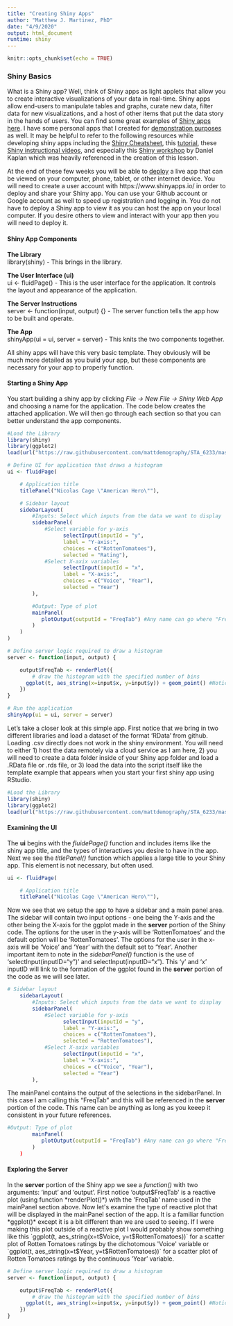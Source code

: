 ```yaml
---
title: "Creating Shiny Apps"
author: "Matthew J. Martinez, PhD"
date: "4/9/2020"
output: html_document
runtime: shiny
---
```


```r
knitr::opts_chunk$set(echo = TRUE)
```

### Shiny Basics

What is a Shiny app? Well, think of Shiny apps as light applets that allow you to create interactive visualizations of your data in real-time. Shiny apps allow end-users to manipulate tables and graphs, curate new data, filter data for new visualizations, and a host of other items that put the data story in the hands of users. You can find some great examples of [Shiny apps here](https://shiny.rstudio.com/gallery/). I have some personal apps that I created for [demonstration purposes](https://matthew-j-martinez.shinyapps.io/Organizations_Test_Data/) as well. It may be helpful to refer to the following resources while developing shiny apps including the [Shiny Cheatsheet](https://shiny.rstudio.com/images/shiny-cheatsheet.pdf), this [tutorial](https://shiny.rstudio.com/tutorial/), these [Shiny instructional videos](https://resources.rstudio.com/shiny-2), and especially this [Shiny workshop](https://github.com/mattdemography/shinymark) by Daniel Kaplan which was heavily referenced in the creation of this lesson.

At the end of these few weeks you will be able to [deploy](https://www.shinyapps.io/) a live app that can be viewed on your computer, phone, tablet, or other internet device. You will need to create a user account with https://www.shinyapps.io/ in order to deploy and share your Shiny app. You can use your Github account or Google account as well to speed up registration and logging in. You do not have to deploy a Shiny app to view it as you can host the app on your local computer. If you desire others to view and interact with your app then you will need to deploy it.  

#### **Shiny App Components**  
**The Library**  
library(shiny) - This brings in the library.

**The User Interface (ui)**  
ui <- fluidPage() - This is the user interface for the application. It controls the layout and appearance of the application.

**The Server Instructions**  
server <- function(input, output) {} - The server function tells the app how to be built and operate.

**The App**  
shinyApp(ui = ui, server = server) - This knits the two components together.

All shiny apps will have this very basic template. They obviously will be much more detailed as you build your app, but these components are necessary for your app to properly function.

#### **Starting a Shiny App**  
You start building a shiny app by clicking *File -> New File -> Shiny Web App* and choosing a name for the application. The code below creates the attached application. We will then go through each section so that you can better understand the app components.


```r
#Load the Library
library(shiny)
library(ggplot2)
load(url("https://raw.githubusercontent.com/mattdemography/STA_6233/master/Data/nic-cage.RData"))

# Define UI for application that draws a histogram
ui <- fluidPage(

    # Application title
    titlePanel("Nicolas Cage \"American Hero\""),

    # Sidebar layout
    sidebarLayout(
        #Inputs: Select which inputs from the data we want to display
        sidebarPanel(
            #Select variable for y-axis
                  selectInput(inputId = "y", 
                  label = "Y-axis:",
                  choices = c("RottenTomatoes"), 
                  selected = "Rating"),
            #Select X-axix variables
                  selectInput(inputId = "x", 
                  label = "X-axis:",
                  choices = c("Voice", "Year"), 
                  selected = "Year")
        ),

        #Output: Type of plot
        mainPanel(
           plotOutput(outputId = "FreqTab") #Any name can go where "FreqTab" is, but be sure to keep it consistent with name in output$FreqTab in the server section
        )
    )
)

# Define server logic required to draw a histogram
server <- function(input, output) {

    output$FreqTab <- renderPlot({
        # draw the histogram with the specified number of bins
      ggplot(t, aes_string(x=input$x, y=input$y)) + geom_point() #Notice the difference between the ggplots
    })
}

# Run the application 
shinyApp(ui = ui, server = server)

```
  
Let's take a closer look at this simple app. First notice that we bring in two different libraries and load a dataset of the format 'RData' from github. Loading .csv directly does not work in the shiny environment. You will need to either 1) host the data remotely via a cloud service as I am here, 2) you will need to create a data folder inside of your Shiny app folder and load a .RData file or .rds file, or 3) load the data into the script itself like the template example that appears when you start your first shiny app using RStudio.

```r

#Load the Library
library(shiny)
library(ggplot2)
load(url("https://raw.githubusercontent.com/mattdemography/STA_6233/master/Data/nic-cage.RData"))
```
  
#### **Examining the UI**
  
The **ui** begins with the *fluidePage()* function and includes items like the shiny app title, and the types of interactives you desire to have in the app. Next we see the *titlePanel()* function which applies a large title to your Shiny app. This element is not necessary, but often used.

```r

ui <- fluidPage(

    # Application title
    titlePanel("Nicolas Cage \"American Hero\""),
```    
  
Now we see that we setup the app to have a sidebar and a main panel area. The sidebar will contain two input options - one being the Y-axis and the other being the X-axis for the ggplot made in the **server** portion of the Shiny code. The options for the user in the y-axis will be 'RottenTomatoes' and the default option will be 'RottenTomatoes'. The options for the user in the x-axis will be 'Voice' and 'Year' with the default set to 'Year'. Another important item to note in the *sidebarPanel()* function is the use of 'selectInput(inputID="y")' and selectInput(inputID="x"). This 'y' and 'x' inputID will link to the formation of the ggplot found in the **server** portion of the code as we will see later. 

```r
# Sidebar layout
    sidebarLayout(
        #Inputs: Select which inputs from the data we want to display
        sidebarPanel(
            #Select variable for y-axis
                  selectInput(inputId = "y", 
                  label = "Y-axis:",
                  choices = c("RottenTomatoes"), 
                  selected = "RottenTomatoes"),
            #Select X-axix variables
                  selectInput(inputId = "x", 
                  label = "X-axis:",
                  choices = c("Voice", "Year"), 
                  selected = "Year")
        ),
```

The mainPanel contains the output of the selections in the sidebarPanel. In this case I am calling this "FreqTab" and this will be referenced in the **server** portion of the code. This name can be anything as long as you keeep it consistent in your future references.

```r
#Output: Type of plot
        mainPanel(
           plotOutput(outputId = "FreqTab") #Any name can go where "FreqTab" is, but be sure to keep it consistent with name in output$FreqTab in the server section
        )
    )
```
  
#### **Exploring the Server**
  
In the **server** portion of the Shiny app we see a *function()* with two arguments: 'input' and 'output'. First notice 'output$FreqTab' is a reactive plot (using function *renderPlot()*) with the 'FreqTab' name used in the mainPanel section above. Now let's examine the type of reactive plot that will be displayed in the mainPanel section of the app. It is a familiar function *ggplot()* except it is a bit different than we are used to seeing. If I were making this plot outside of a reactive plot I would probably show something like this
`ggplot(t, aes_string(x=t$Voice, y=t$RottenTomatoes))` for a scatter plot of Rotten Tomatoes ratings by the dichotomous 'Voice' variable or `ggplot(t, aes_string(x=t$Year, y=t$RottenTomatoes))` for a scatter plot of Rotten Tomatoes ratings by the continuous 'Year' variable.
```r
# Define server logic required to draw a histogram
server <- function(input, output) {

    output$FreqTab <- renderPlot({
        # draw the histogram with the specified number of bins
      ggplot(t, aes_string(x=input$x, y=input$y)) + geom_point() #Notice the difference between the ggplots
    })
}
```



